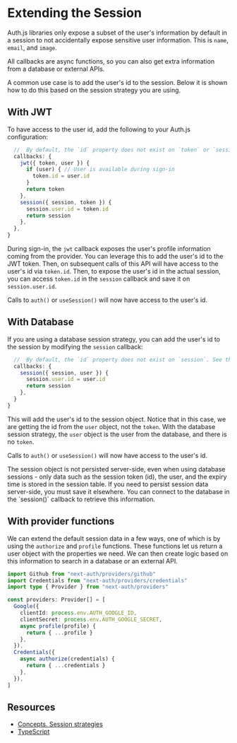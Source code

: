 
# Extending the Session

Auth.js libraries only expose a subset of the user's information by default in a session to not accidentally expose sensitive user information.
This is `name`, `email`, and `image`.

<Callout type="info">
  All callbacks are async functions, so you can also get extra information from
  a database or external APIs.
</Callout>

A common use case is to add the user's id to the session. Below it is shown how to do this based on the session strategy you are using.

## With JWT

To have access to the user id, add the following to your Auth.js configuration:

```ts filename="auth.ts"
  //  By default, the `id` property does not exist on `token` or `session`. See the [TypeScript](https://authjs.dev/getting-started/typescript) on how to add it.
  callbacks: {
    jwt({ token, user }) {
      if (user) { // User is available during sign-in
        token.id = user.id
      }
      return token
    },
    session({ session, token }) {
      session.user.id = token.id
      return session
    },
  },
}
```

During sign-in, the `jwt` callback exposes the user's profile information coming from the provider.
You can leverage this to add the user's id to the JWT token. Then, on subsequent calls of this API will have access to the user's id via `token.id`.
Then, to expose the user's id in the actual session, you can access `token.id` in the `session` callback and save it on `session.user.id`.

Calls to `auth()` or `useSession()` will now have access to the user's id.

## With Database

If you are using a database session strategy, you can add the user's id to the session by modifying the `session` callback:

```ts filename="auth.ts"
  //  By default, the `id` property does not exist on `session`. See the [TypeScript](https://authjs.dev/getting-started/typescript) on how to add it.
  callbacks: {
    session({ session, user }) {
      session.user.id = user.id
      return session
    },
  }
}
```

This will add the user's id to the session object. Notice that in this case, we are getting the id from the `user` object, not the `token`.
With the database session strategy, the `user` object is the user from the database, and there is no `token`.

Calls to `auth()` or `useSession()` will now have access to the user's id.

<Callout type="warning">
  The session object is not persisted server-side, even when using database
  sessions - only data such as the session token (id), the user, and the expiry
  time is stored in the session table. If you need to persist session data
  server-side, you must save it elsewhere. You can connect to the database in
  the `session()` callback to retrieve this information.
</Callout>

## With provider functions

We can extend the default session data in a few ways, one of which is by using the `authorize` and `profile` functions. These functions let us return a user object with the properties we need. We can then create logic based on this information to search in a database or an external API.

```ts
import Github from "next-auth/providers/github"
import Credentials from "next-auth/providers/credentials"
import type { Provider } from "next-auth/providers"

const providers: Provider[] = [
  Google({
    clientId: process.env.AUTH_GOOGLE_ID,
    clientSecret: process.env.AUTH_GOOGLE_SECRET,
    async profile(profile) {
      return { ...profile }
    },
  }),
  Credentials({
    async authorize(credentials) {
      return { ...credentials }
    },
  }),
]
```

## Resources

- [Concepts. Session strategies](/concepts/session-strategies)
- [TypeScript](/getting-started/typescript)

